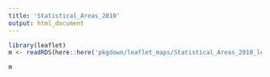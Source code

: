 ```yaml
--- 
title: 'Statistical_Areas_2010' 
output: html_document 
--- 
```


```r
library(leaflet) 
m <- readRDS(here::here('pkgdown/leaflet_maps/Statistical_Areas_2010_leaflet.rds')) 
``` 

```r
m 
```